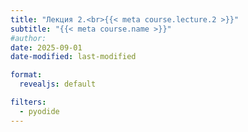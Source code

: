 ```yaml
---
title: "Лекция 2.<br>{{< meta course.lecture.2 >}}"
subtitle: "{{< meta course.name >}}"
#author:
date: 2025-09-01
date-modified: last-modified

format:
  revealjs: default

filters:
  - pyodide
---
```


